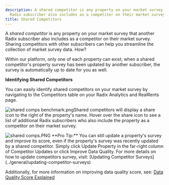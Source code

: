 ```yaml
---
description: A shared competitor is any property on your market survey that another
  Radix subscriber also includes as a competitor on their market survey Sharing competit...
title: Shared Competitors
---
```


A *shared competitor* is any property on your market survey that another Radix subscriber also includes as a competitor on their market survey. Sharing competitors with other subscribers can help you streamline the collection of market survey data. How?

Within our platform, only one of each property can exist; when a shared competitor's property survey has been updated by another subscriber, the survey is automatically up to date for you as well. 

**Identifying Shared Competitors**

You can easily identify shared competitors on your market survey by navigating to the Competitors table on your Radix Analytics and RealRents page. 

![shared comps benchmark.png](/images/radix/cb730fc89f005d5f38f6e35a925ecca750557c34.png)Shared competitors will display a share icon to the right of the property's name. Hover over the share icon to see a list of additional Radix subscribers who also include the property as a competitor on their market survey.

<Frame caption="Competitor updates table showing properties and their data quality status.">
  <img src="/images/radix/6cd5ace0a4781f7fd41f8f6a2fdbc4046f38ac4b.png" alt="shared comps.PNG" />
</Frame>
**Pro Tip:** You can still update a property's survey and improve its score, even if the property's survey was recently updated by a shared competitor. Simply click Update Property in the far-right column of Competitor Updates or click Improve Data Quality. For more details on how to update competitors survey, visit: [Updating Competitor Surveys](../general/updating-competitor-surveys)

Additionally, for more information on improving data quality score, see: [Data Quality Score Explained](../general/data-quality-score-explained)